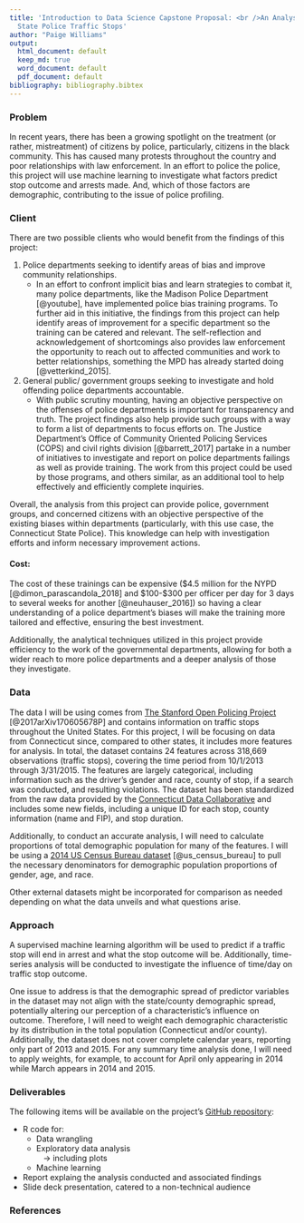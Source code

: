 ```yaml
---
title: 'Introduction to Data Science Capstone Proposal: <br />An Analysis of Connecticut
  State Police Traffic Stops'
author: "Paige Williams"
output:
  html_document: default
  keep_md: true
  word_document: default
  pdf_document: default
bibliography: bibliography.bibtex
---
```


### Problem
In recent years, there has been a growing spotlight on the treatment (or rather, mistreatment) of citizens by police, particularly, citizens in the black community. This has caused many protests throughout the country and poor relationships with law enforcement. In an effort to police the police, this project will use machine learning to investigate what factors predict stop outcome and arrests made. And, which of those factors are demographic, contributing to the issue of police profiling.


### Client
There are two possible clients who would benefit from the findings of this project:<br /> 

1. Police departments seeking to identify areas of bias and improve community relationships.
    + In an effort to confront implicit bias and learn strategies to combat it, many police departments, like the Madison Police Department [@youtube], have implemented police bias training programs. To further aid in this initiative, the findings from this project can help identify areas of improvement for a specific department so the training can be catered and relevant. The self-reflection and acknowledgement of shortcomings also provides law enforcement the opportunity to reach out to affected communities and work to better relationships, something the MPD has already started doing [@vetterkind_2015].
2. General public/ government groups seeking to investigate and hold offending police departments accountable.
    + With public scrutiny mounting, having an objective perspective on the offenses of police departments is important for transparency and truth. The project findings also help provide such groups with a way to form a list of departments to focus efforts on. The Justice Department’s Office of Community Oriented Policing Services (COPS) and civil rights division [@barrett_2017] partake in a number of initiatives to investigate and report on police departments failings as well as provide training. The work from this project could be used by those programs, and others similar, as an additional tool to help effectively and efficiently complete inquiries.  
    
Overall, the analysis from this project can provide police, government groups, and concerned citizens with an objective perspective of the existing biases within departments (particularly, with this use case, the Connecticut State Police). This knowledge can help with investigation efforts and inform necessary improvement actions. 

#### Cost: 
The cost of these trainings can be expensive (\$4.5 million for the NYPD [@dimon_parascandola_2018] and \$100-\$300 per officer per day for 3 days to several weeks for another [@neuhauser_2016]) so having a clear understanding of a police department's biases will make the training more tailored and effective, ensuring the best investment.

Additionally, the analytical techniques utilized in this project provide efficiency to the work of the governmental departments, allowing for both a wider reach to more police departments and a deeper analysis of those they investigate.

### Data
The data I will be using comes from [The Stanford Open Policing Project](https://openpolicing.stanford.edu/) [@2017arXiv170605678P] and contains information on traffic stops throughout the United States. For this project, I will be focusing on data from Connecticut since, compared to other states, it includes more features for analysis. In total, the dataset contains 24 features across 318,669 observations (traffic stops), covering the time period from 10/1/2013 through 3/31/2015. The features are largely categorical, including information such as the driver's gender and race, county of stop, if a search was conducted, and resulting violations. The dataset has been standardized from the raw data provided by the [Connecticut Data Collaborative](http://ctrp3.ctdata.org/rawdata/) and  includes some new fields, including a unique ID for each stop, county information (name and FIP), and stop duration.

Additionally, to conduct an accurate analysis, I will need to calculate proportions of total demographic population for many of the features. I will be using a [2014 US Census Bureau dataset](https://www.census.gov/data/datasets/2016/demo/popest/counties-detail.html#tables) [@us_census_bureau] to pull the necessary denominators for demographic population proportions of gender, age, and race. 

Other external datasets might be incorporated for comparison as needed depending on what the data unveils and what questions arise. 

### Approach
A supervised machine learning algorithm will be used to predict if a traffic stop will end in arrest and what the stop outcome will be. Additionally, time-series analysis will be conducted to investigate the influence of time/day on traffic stop outcome. 

One issue to address is that the demographic spread of predictor variables in the dataset may not align with the state/county demographic spread, potentially altering our perception of a characteristic’s influence on outcome. Therefore, I will need to weight each demographic characteristic by its distribution in the total population (Connecticut and/or county). Additionally, the dataset does not cover complete calendar years, reporting only part of 2013 and 2015. For any summary time analysis done, I will need to apply weights, for example, to account for April only appearing in 2014 while March appears in 2014 and 2015. 

### Deliverables
The following items will be available on the project's [GitHub repository](https://github.com/paigewil/capstone):<br /> 

* R code for:
    + Data wrangling
    + Exploratory data analysis
    <br />&nbsp;&nbsp;&nbsp;-> including plots
    + Machine learning
* Report explaing the analysis conducted and associated findings
* Slide deck presentation, catered to a non-technical audience


### References

